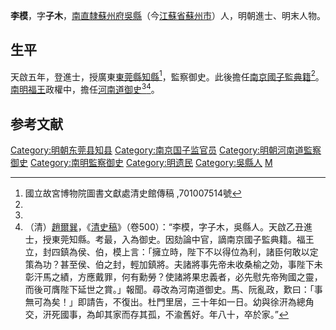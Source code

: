 {{Otheruses|李模|other=同名或類似名的其它條目描述}}

'''李模'''，字'''子木'''，[[南直隸|南直隸]][[蘇州府|蘇州府]][[吳縣|吳縣]]（今[[江蘇省|江蘇省]][[蘇州市|蘇州市]]）人，明朝進士、明末人物。

==生平==
天啟五年，登進士，授廣東[[東莞縣|東莞縣]][[知縣|知縣]]<ref name="#1">國立故宮博物院圖書文獻處清史館傳稿 ,701007514號</ref>，監察御史。此後擔任[[南京國子監|南京國子監]][[典籍|典籍]]<ref name="#1"/>。[[南明福王|南明福王]]政權中，擔任[[河南道|河南道]][[御史|御史]]<ref name="#1"/><ref>（清）[[趙爾巽|趙爾巽]]，《[[清史稿|清史稿]]》（卷500）：“李模，字子木，吳縣人。天啟乙丑進士，授東莞知縣。考最，入為御史。因劾論中官，謫南京國子監典籍。福王立，封四鎮為侯、伯，模上言：「擁立時，陛下不以得位為利，諸臣何敢以定策為功？甚至侯、伯之封，輕加鎮將。夫諸將事先帝未收桑榆之効，事陛下未彰汗馬之績，方應戴罪，何有勳勞？使諸將果忠義者，必先慰先帝殉國之靈，而後可膺陛下延世之賞。」報聞。尋改為河南道御史。馬、阮亂政，歎曰：「事無可為矣！」即請告，不復出。杜門里居，三十年如一日。幼與徐汧為總角交，汧死國事，為卹其家而存其孤，不渝舊好。年八十，卒於家。”</ref>。

==参考文献==
{{reflist}}

{{start box}}
{{s-off}}
{{s-before|[[馬維陛|馬維陛]]}}
{{s-title|明朝東莞縣知縣|1625年－1631年}}
{{s-after|[[許祚昌|許祚昌]]}}
{{end box}}

{{天啓五年乙丑科殿試金榜}}
{{明朝官员小作品}}

{{DEFAULTSORT:Li李}}
[[Category:明朝东莞县知县|Category:明朝东莞县知县]]
[[Category:南京国子监官员|Category:南京国子监官员]]
[[Category:明朝河南道監察御史|Category:明朝河南道監察御史]]
[[Category:南明監察御史|Category:南明監察御史]]
[[Category:明遗民|Category:明遗民]]
[[Category:吳縣人|Category:吳縣人]]
[[Category:李姓|M]]